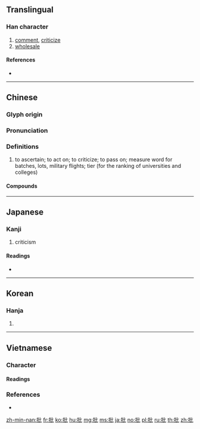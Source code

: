 {{character info/new}}
==Translingual==

===Han character===
{{Han char|rn=64|rad=手|as=04|sn=7|four=51010|canj=QPP|ids=⿰扌比}}

# [[comment]], [[criticize]]
# [[wholesale]]

====References====
* {{Han ref|kx=0419.120|dkj=11845|dj=0766.040|hdz=31835.050|uh=6279|ud=25209|bh=A7E5|bd=42981}}

----

==Chinese==
{{zh-forms}}

===Glyph origin===
{{Han etym}}

===Pronunciation===
{{zh-pron
|m=pī
|m-s=pei1/pi1
|m-s_note=originally pi1, but changed to pei1 because of homophony with {{l|zh|屄}}
|c=pai1
|h=pfs=phî
|mn=phe/phoe
|mc=y
|oc=y
|cat=
}}

===Definitions===
{{zh-hanzi}}

# to ascertain; to act on; to criticize; to pass on; measure word for batches, lots, military flights; tier (for the ranking of universities and colleges) {{attention|zh|needs check/formatting}}

====Compounds====
{{zh-der|審批|勾批|報批|差批|引繩批根|岔批兒|分批|一批|大批|假批子|印象批評|催批|批銷|批首|橫批|批閱|批詔|批逆鱗|抹月批風|批注|批點|批准|批頭棍|批命|批判|批改|批頭竹片|批尸|批條|批件|批撥|批發市場|批單|批發價格|搗虛批吭|批較|批削|批轉|批貨|朱批|批駁|批辦|手批|硃批|批註|批抹|批頭|批胸|批書|批迴|批購|批子|批行|眉批|批量|批紅判白|批語|文學批評|批發|批文|批次處理|批發價|批判哲學|批回|批覆|批八字|批頰|批發商|批答|批示|核批|批價|批亢擣虛|批鬥|批評|批郤導窾|批風抹月|解批|竹批兒|躉批|註批|自我批評|解析批評|薄批細切}}

----

==Japanese==

===Kanji===
{{ja-kanji|grade=6|rs=手04}}

# criticism
====Readings====
* {{ja-readings|goon=[[はい]] (hai)|kanon=[[へい]] (hei)|kanyoon=[[ひ]] (hi)|kun=[[うつ]] (utsu)}}

----

==Korean==

===Hanja===
{{ko-hanja|hangeul=비, 별|eumhun=|rv=bi, byeol|mr=pi, pyŏl|y=pi, pyel}}

# {{defn|lang=ko|sort=手04}}

----

==Vietnamese==

===Character===
====Readings====
{{vi-readings|hanviet=phi|nom=phê, phe, phây|rs=手04}}

===References===
* {{R:WinVNKey:Lê Sơn Thanh}}

[[zh-min-nan:批]]
[[fr:批]]
[[ko:批]]
[[hu:批]]
[[mg:批]]
[[ms:批]]
[[ja:批]]
[[no:批]]
[[pl:批]]
[[ru:批]]
[[th:批]]
[[zh:批]]